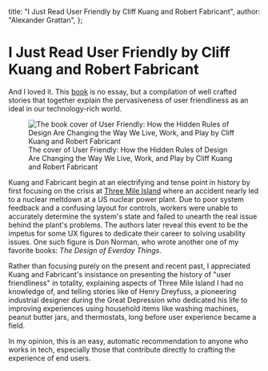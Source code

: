 
  title: "I Just Read User Friendly by Cliff Kuang and Robert Fabricant",
  author: "Alexander Grattan",
};

# I Just Read User Friendly by Cliff Kuang and Robert Fabricant

And I loved it. This [book](https://www.goodreads.com/en/book/show/41940285) is no essay, but a compilation of well crafted stories that together explain the pervasiveness of user friendliness as an ideal in our technology-rich world.

<figure>
  <Image
    src={UserFriendlyBookCover}
    alt="The book cover of User Friendly: How the Hidden Rules of Design Are Changing the Way We Live, Work, and Play by Cliff Kuang and Robert Fabricant"
  />
  <figcaption>
    The cover of User Friendly: How the Hidden Rules of Design Are Changing the
    Way We Live, Work, and Play by Cliff Kuang and Robert Fabricant
  </figcaption>
</figure>

Kuang and Fabricant begin at an electrifying and tense point in history by first focusing on the crisis at [Three Mile Island](https://en.wikipedia.org/wiki/Three_Mile_Island_accident) where an accident nearly led to a nuclear meltdown at a US nuclear power plant. Due to poor system feedback and a confusing layout for controls, workers were unable to accurately determine the system's state and failed to unearth the real issue behind the plant's problems. The authors later reveal this event to be the impetus for some UX figures to dedicate their career to solving usability issues. One such figure is Don Norman, who wrote another one of my favorite books: _The Design of Everday Things_.

Rather than focusing purely on the present and recent past, I appreciated Kuang and Fabricant's insistance on presenting the history of "user friendliness" in totality, explaining aspects of Three Mile Island I had no knowledge of, and telling stories like of Henry Dreyfuss, a pioneering industrial designer during the Great Depression who dedicated his life to improving experiences using household items like washing machines, peanut butter jars, and thermostats, long before user experience became a field.

In my opinion, this is an easy, automatic recommendation to anyone who works in tech, especially those that contribute directly to crafting the experience of end users.
